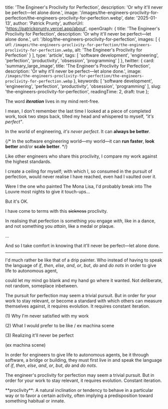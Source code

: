 
  title: 'The Engineer\'s Proclivity for Perfection',
  description: 'Or why it\'ll never be perfect—let alone done.',
  image: '/images/the-engineers-proclivity-for-perfection/the-engineers-proclivity-for-perfection.webp',
  date: '2025-01-13',
  author: 'Patrick Prunty',
  authorUrl: 'https://patrickprunty.vercel.app/about',
  openGraph: {
    title: 'The Engineer\'s Proclivity for Perfection',
    description: 'Or why it\'ll never be perfect—let alone done.',
    url: '/blog/the-engineers-proclivity-for-perfection',
    images: [
      {
        url: `/images/the-engineers-proclivity-for-perfection/the-engineers-proclivity-for-perfection.webp`,
        alt: 'The Engineer\'s Proclivity for Perfection'
      }
    ],
    type: 'article',
    tags: [
      'software development',
      'engineering',
      'perfection',
      'productivity',
      'obsession',
      'programming'
    ]
  },
  twitter: {
    card: 'summary_large_image',
    title: 'The Engineer\'s Proclivity for Perfection',
    description: 'Or why it\'ll never be perfect—let alone done.',
    image: `/images/the-engineers-proclivity-for-perfection/the-engineers-proclivity-for-perfection.webp`
  },
  keywords: [
    'software development',
    'engineering',
    'perfection',
    'productivity',
    'obsession',
    'programming'
  ],
  slug: 'the-engineers-proclivity-for-perfection',
  readingTime: 2,
  draft: true
};

The word *<b>iteration</b>* lives in my mind rent-free.

I mean, I don't remember the last time I looked at a piece of completed work, took two steps back, tilted my head and whispered 
to myself, *"it's perfect"*. 

In the world of engineering, *it's never perfect*. It can **always be better**.

{/*
In the software engineering world—my world—it can **run faster**, **look better** and/or **scale better**.
*/}

Like other engineers who share this proclivity, I compare my work against the highest standards.

I create a ceiling for myself; with which I, so consumed in the pursuit of perfection,
would never realise I have reached, even had I vaulted over it.

Were I the one who painted The Mona Lisa, I'd probably break into The Louvre most nights to
give it touch-ups...

But it's OK.

I have come to terms with this <del>sickness</del> proclivity.

In realising that perfection is something you engage *with*, like in a dance, and not something you *attain*,
like a medal or plaque.


...

And so I take comfort in knowing that it'll never be perfect—let alone done.

***


I'd much rather be like that of a drip painter. Who instead of having to speak the language of *if*, *then*, *else*, *and*,
*or*, *but*, *do* and *do nots* in order to give life to autonomous agent,

could let my mind go blank and my hand go where it wanted.
Not deliberate, not random, someplace inbetween.

The pursuit for perfection may seem a trivial pursuit. But in order for your work
to stay relevant, or become a standard with which others can measure themselves against, it requires evolution.
It requires constant iteration.

(1) Why I'm never satisfied with my work

(2) What I would prefer to be like / ex machina scene

(3) Realizing it'll never be perfect


(ex machina scene)

In order for engineers to give life to autonomous agents, be it through software, a bridge or building,
they must first live in and speak the language of *if*, *then*, *else*, *and*, *or*, *but*,
*do* and *do nots*.

The engineer's proclivity for perfection may seem a trivial pursuit. But in order for your work
to stay relevant, it requires evolution. Constant iteration.

<FootNotes>
  <FootNote id="1">**proclivity**: A natural inclination or tendency to behave in a particular way or to favor a certain activity, often implying a predisposition toward something habitual or innate.</FootNote>
</FootNotes>